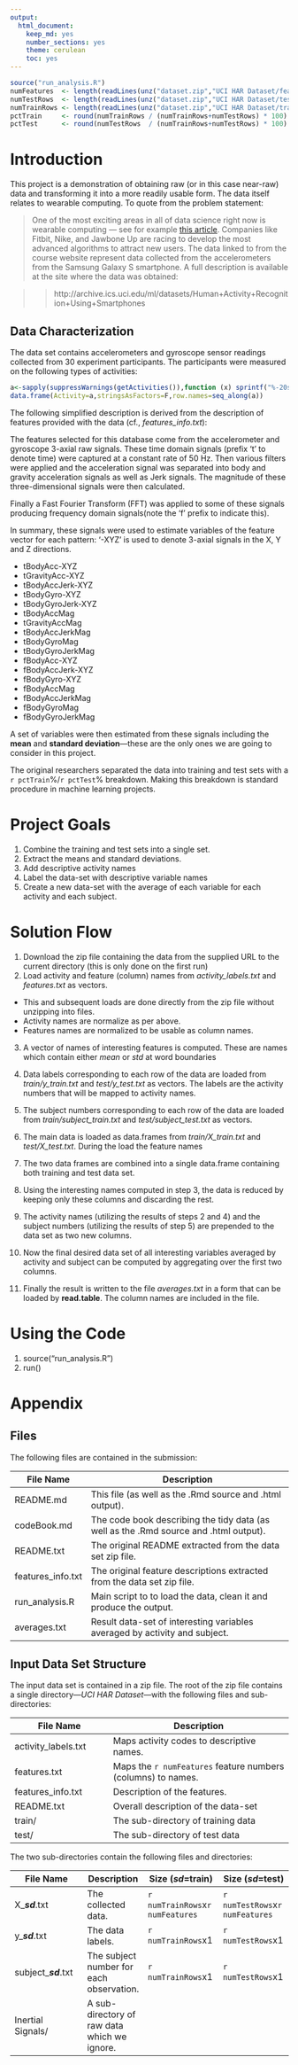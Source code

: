 ```yaml
---
output:
  html_document:
    keep_md: yes
    number_sections: yes
    theme: cerulean
    toc: yes
---
```


```r
source("run_analysis.R")
numFeatures  <- length(readLines(unz("dataset.zip","UCI HAR Dataset/features.txt")))
numTestRows  <- length(readLines(unz("dataset.zip","UCI HAR Dataset/test/subject_test.txt")))
numTrainRows <- length(readLines(unz("dataset.zip","UCI HAR Dataset/train/subject_train.txt")))
pctTrain     <- round(numTrainRows / (numTrainRows+numTestRows) * 100)
pctTest      <- round(numTestRows  / (numTrainRows+numTestRows) * 100)

```

# Introduction
This project is a demonstration of obtaining raw (or in this case near-raw) data
and transforming it into a more readily usable form. The data itself relates to
wearable computing. To quote from the problem statement:

>One of the most exciting areas in all of data science right now is wearable
>computing --- see for example
>[this article](http://www.insideactivitytracking.com/data-science-activity-tracking-and-the-battle-for-the-worlds-top-sports-brand/).
>Companies like Fitbit, Nike, and Jawbone Up are racing to develop the most
>advanced algorithms to attract new users. The data linked to from the course
>website represent data collected from the accelerometers from the
>Samsung Galaxy S smartphone. A full description is available at the site where
>the data was obtained: 
>

>>http://archive.ics.uci.edu/ml/datasets/Human+Activity+Recognition+Using+Smartphones 


## Data Characterization
The data set contains accelerometers and gyroscope sensor readings collected from
30 experiment participants. The participants were measured on the following types
of activities: 

```r
a<-sapply(suppressWarnings(getActivities()),function (x) sprintf("%-20s",x))
data.frame(Activity=a,stringsAsFactors=F,row.names=seq_along(a))
```

The following simplified description is derived from the description of features
provided with the data (cf., *features_info.txt*):

The features selected for this database come from the accelerometer and gyroscope
3-axial raw signals. These time domain signals
(prefix 't' to denote time) were captured at a constant rate of 50 Hz.
Then various filters were applied and the acceleration signal was separated
into body and gravity acceleration signals as well as Jerk signals. The magnitude of
these three-dimensional signals were then calculated. 

Finally a Fast Fourier Transform (FFT) was applied to some of these signals
producing frequency domain signals(note the 'f' prefix to indicate this). 

In summary, these signals were used to estimate variables of the feature vector
for each pattern: '-XYZ' is used to denote 3-axial signals in the
X, Y and Z directions.

* tBodyAcc-XYZ
* tGravityAcc-XYZ
* tBodyAccJerk-XYZ
* tBodyGyro-XYZ
* tBodyGyroJerk-XYZ
* tBodyAccMag
* tGravityAccMag
* tBodyAccJerkMag
* tBodyGyroMag
* tBodyGyroJerkMag
* fBodyAcc-XYZ
* fBodyAccJerk-XYZ
* fBodyGyro-XYZ
* fBodyAccMag
* fBodyAccJerkMag
* fBodyGyroMag
* fBodyGyroJerkMag

A set of variables were then estimated from these signals including the **mean**
and **standard deviation**---these are the only ones we are going to consider
in this project.

The original researchers separated the data into training and test sets with a
`r pctTrain`%/`r pctTest`% breakdown. Making this breakdown is standard procedure
in machine learning projects.

# Project Goals

1. Combine the training and test sets into a single set.
2. Extract the means and standard deviations.
3. Add descriptive activity names
4. Label the data-set with descriptive variable names
5. Create a new data-set with the average of each variable for each activity and
   each subject.
   
# Solution Flow

1. Download the zip file containing the data from the supplied URL to the current
   directory (this is only done on the first run)
2. Load activity and feature (column) names from *activity_labels.txt* and *features.txt* as vectors.
 + This and subsequent loads are done directly from the zip file without unzipping into files.
 + Activity names are normalize as per above.
 + Features names are normalized to be usable as column names.
3. A vector of names of interesting features is computed. These are names
   which contain either *mean* or *std* at word boundaries
4. Data labels corresponding to each row of the data are loaded from
   *train/y_train.txt* and *test/y_test.txt* as vectors.
   The labels are the activity numbers that will be mapped to activity names.
5. The subject numbers corresponding to each row of the data are loaded from
   *train/subject_train.txt* and *test/subject_test.txt* as vectors.
6. The main data is loaded as data.frames from
   *train/X_train.txt* and *test/X_test.txt*. During the load the feature names
   
7. The two data frames are combined into a single data.frame containing both
   training and test data set.
8. Using the interesting names computed in step 3, the data is reduced by
   keeping only these columns and discarding the rest.
9. The activity names (utilizing the results of steps 2 and 4) and the subject
   numbers (utilizing the results of step 5) are prepended to the data set
   as two new columns.
10. Now the final desired data set of all interesting variables averaged by
    activity and subject can be computed by aggregating over the first two
    columns.
11. Finally the result is written to the file *averages.txt* in a form that
    can be loaded by **read.table**. The column names are included in the file.
    
# Using the Code
1. source("run_analysis.R")
2. run()

# Appendix

## Files

The following files are contained in the submission:

File Name        | Description
---------------- | --------------------------------------------
README.md        | This file (as well as the .Rmd source and .html output).
codeBook.md      | The code book describing the tidy data (as well as the .Rmd source and .html output).
README.txt       | The original README extracted from the data set zip file.
features_info.txt| The original feature descriptions extracted from the data set zip file.
run_analysis.R   | Main script to to load the data, clean it and produce the output.
averages.txt     | Result data-set of interesting variables averaged by activity and subject.

## Input Data Set Structure

The input data set is contained in a zip file. The root of the zip file contains
a single directory---*UCI HAR Dataset*---with the following files and sub-directories:


File Name           | Description
------------------- | ----------------------------------
activity_labels.txt | Maps activity codes to descriptive names.
features.txt        | Maps the `r numFeatures` feature numbers (columns) to names.
features_info.txt   | Description of the features.
README.txt          | Overall description of the data-set
train/              | The sub-directory of training data 
test/               | The sub-directory of test data

The two sub-directories contain the following files and directories:

File Name               | Description | Size (***sd***=train) | Size (***sd***=test)
----------------------- | ----------- | --------------------- | --------------------
X_***sd***.txt          | The collected data. | `r numTrainRows`x`r numFeatures` | `r numTestRows`x`r numFeatures`
y_***sd***.txt          | The data labels. | `r numTrainRows`x1 | `r numTestRows`x1
subject_***sd***.txt    | The subject number for each observation. | `r numTrainRows`x1 | `r numTestRows`x1
Inertial Signals/       | A sub-directory of raw data which we ignore. |                 |
